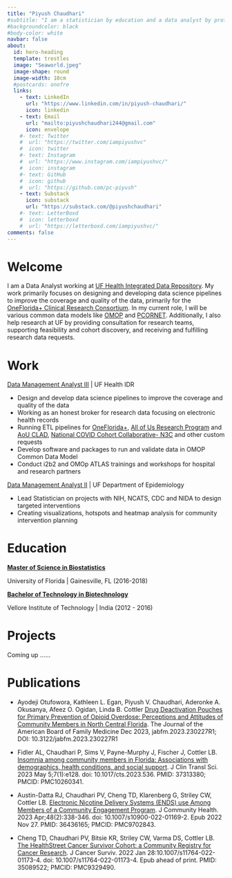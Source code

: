 ```yaml
---
title: "Piyush Chaudhari"
#subtitle: "I am a statistician by education and a data analyst by profession. I love solving problems, and the problem I want to dedicate my professional aptitude is to make understanding data easy and accessible by storytelling and visualization."
#backgroundcolor: black
#body-color: white
navbar: false
about:
  id: hero-heading
  template: trestles
  image: "Seaworld.jpeg"
  image-shape: round
  image-width: 10cm
  #postcards: onofre
  links:
    - text: LinkedIn
      url: "https://www.linkedin.com/in/piyush-chaudhari/"
      icon: linkedin
    - text: Email
      url: "mailto:piyushchaudhari244@gmail.com"
      icon: envelope
    #- text: Twitter
    #  url: "https://twitter.com/iampiyushvc"
    #  icon: twitter
    #- text: Instagram
    #  url: "https://www.instagram.com/iampiyushvc/"
    #  icon: instagram
    #- text: GitHub
    #  icon: github
    #  url: "https://github.com/pc-piyush"
    - text: Substack
      icon: substack
      url: "https://substack.com/@piyushchaudhari"
    #- text: LetterBoxd
    #  icon: letterboxd
    #  url: "https://letterboxd.com/iampiyushvc/"    
comments: false
---
```


::: panel-tabset
# Welcome

I am a Data Analyst working at [UF Health Integrated Data Repository](https://idr.ufhealth.org/). My work primarily focuses on designing and developing data science pipelines to improve the coverage and quality of the data, primarily for the [OneFlorida+ Clinical Research Consortium](https://onefloridaconsortium.org/). In my current role, I will be various common data models like [OMOP](https://ohdsi.github.io/CommonDataModel/) and [PCORNET](https://pcornet.org/news/resources-pcornet-common-data-model/). Additionally, I also help research at UF by providing consultation for research teams, supporting feasibility and cohort discovery, and receiving and fulfilling research data requests. 

# Work

[Data Management Analyst III]{.underline} \| UF Health IDR

-   Design and develop data science pipelines to improve the coverage and quality of the data
-   Working as an honest broker for research data focusing on electronic health records
-   Running ETL pipelines for [OneFlorida+](https://onefloridaconsortium.org), [All of Us Research Program](https://allofus.nih.gov) and [AoU CLAD](https://allofus.nih.gov/funding-and-program-partners/center-for-linkage-and-aquisition-of-data), [National COVID Cohort Collaborative- N3C](https://ncats.nih.gov/research/research-activities/n3c) and other custom requests
-   Develop software and packages to run and validate data in OMOP Common Data Model
-   Conduct i2b2 and OMOp ATLAS trainings and workshops for hospital and research partners

[Data Management Analyst II]{.underline} \| UF Department of Epidemiology

-   Lead Statistician on projects with NIH, NCATS, CDC and NIDA to design targeted interventions
-   Creating visualizations, hotspots and heatmap analysis for community intervention planning

# Education

[**Master of Science in Biostatistics**]{.underline}

University of Florida \| Gainesville, FL (2016-2018)

[**Bachelor of Technology in Biotechnology**]{.underline}

Vellore Institute of Technology \| India (2012 - 2016)

# Projects

Coming up ......

# Publications

-   Ayodeji Otufowora, Kathleen L. Egan, Piyush V. Chaudhari, Aderonke A. Okusanya, Afeez O. Ogidan, Linda B. Cottler [Drug Deactivation Pouches for Primary Prevention of Opioid Overdose: Perceptions and Attitudes of Community Members in North Central Florida](https://www.jabfm.org/content/early/2023/12/01/jabfm.2023.230227R1). The Journal of the American Board of Family Medicine Dec 2023, jabfm.2023.230227R1; DOI: 10.3122/jabfm.2023.230227R1

-   Fidler AL, Chaudhari P, Sims V, Payne-Murphy J, Fischer J, Cottler LB. [Insomnia among community members in Florida: Associations with demographics, health conditions, and social support](https://pubmed.ncbi.nlm.nih.gov/37313380/). J Clin Transl Sci. 2023 May 5;7(1):e128. doi: 10.1017/cts.2023.536. PMID: 37313380; PMCID: PMC10260341.

-   Austin-Datta RJ, Chaudhari PV, Cheng TD, Klarenberg G, Striley CW, Cottler LB. [Electronic Nicotine Delivery Systems (ENDS) use Among Members of a Community Engagement Program](https://pubmed.ncbi.nlm.nih.gov/36436165/). J Community Health. 2023 Apr;48(2):338-346. doi: 10.1007/s10900-022-01169-2. Epub 2022 Nov 27. PMID: 36436165; PMCID: PMC9702843.

-   Cheng TD, Chaudhari PV, Bitsie KR, Striley CW, Varma DS, Cottler LB. [The HealthStreet Cancer Survivor Cohort: a Community Registry for Cancer Research](https://pubmed.ncbi.nlm.nih.gov/35089522/). J Cancer Surviv. 2022 Jan 28:10.1007/s11764-022-01173-4. doi: 10.1007/s11764-022-01173-4. Epub ahead of print. PMID: 35089522; PMCID: PMC9329490.
:::
